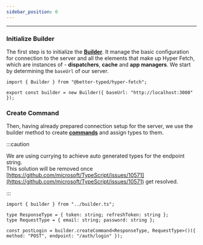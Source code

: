 ```yaml
---
sidebar_position: 0
---
```


---

### Initialize Builder

The first step is to initialize the **[Builder](/docs/Architecture/Builder)**. It manage the basic configuration for
connection to the server and all the elements that make up Hyper Fetch, which are instances of - **dispatchers**,
**cache** and **app managers**. We start by determining the `baseUrl` of our server.

```tsx title="/src/server/builder.ts"
import { Builder } from "@better-typed/hyper-fetch";

export const builder = new Builder({ baseUrl: "http://localhost:3000" });
```

### Create Command

Then, having already prepared connection setup for the server, we use the builder method to create
**[commands](/docs/Architecture/Command)** and assign types to them.

:::caution

We are using currying to achieve auto generated types for the endpoint string. <br /> This solution will be removed once
[https://github.com/microsoft/TypeScript/issues/10571](https://github.com/microsoft/TypeScript/issues/10571) get
resolved.

:::

```tsx title="/src/server/auth/auth.ts"
import { builder } from "../builder.ts";

type ResponseType = { token: string; refreshToken: string };
type RequestType = { email: string; password: string };

const postLogin = builder.createCommand<ResponseType, RequestType>()({ method: "POST", endpoint: "/auth/login" });
```
